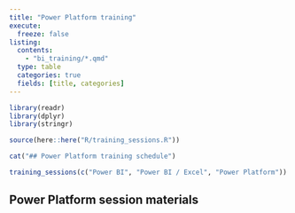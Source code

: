 ---
title: "Power Platform training"
execute: 
  freeze: false
listing:
  contents:
    - "bi_training/*.qmd"
  type: table
  categories: true
  fields: [title, categories]
---

```{r}
library(readr)
library(dplyr)
library(stringr)

source(here::here("R/training_sessions.R"))

cat("## Power Platform training schedule")
```

```{r}
training_sessions(c("Power BI", "Power BI / Excel", "Power Platform")) 
```

## Power Platform session materials

